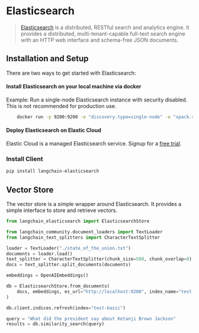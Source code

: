 # Elasticsearch

> [Elasticsearch](https://www.elastic.co/elasticsearch/) is a distributed, RESTful search and analytics engine.
> It provides a distributed, multi-tenant-capable full-text search engine with an HTTP web interface and schema-free
> JSON documents.

## Installation and Setup

There are two ways to get started with Elasticsearch:

#### Install Elasticsearch on your local machine via docker

Example: Run a single-node Elasticsearch instance with security disabled. This is not recommended for production use.

```bash
    docker run -p 9200:9200 -e "discovery.type=single-node" -e "xpack.security.enabled=false" -e "xpack.security.http.ssl.enabled=false" docker.elastic.co/elasticsearch/elasticsearch:8.9.0
```

#### Deploy Elasticsearch on Elastic Cloud

Elastic Cloud is a managed Elasticsearch service. Signup for a [free trial](https://cloud.elastic.co/registration?utm_source=langchain&utm_content=documentation).

### Install Client

```bash
pip install langchain-elasticsearch
```

## Vector Store

The vector store is a simple wrapper around Elasticsearch. It provides a simple interface to store and retrieve vectors.

```python
from langchain_elasticsearch import ElasticsearchStore

from langchain_community.document_loaders import TextLoader
from langchain_text_splitters import CharacterTextSplitter

loader = TextLoader("./state_of_the_union.txt")
documents = loader.load()
text_splitter = CharacterTextSplitter(chunk_size=500, chunk_overlap=0)
docs = text_splitter.split_documents(documents)

embeddings = OpenAIEmbeddings()

db = ElasticsearchStore.from_documents(
    docs, embeddings, es_url="http://localhost:9200", index_name="test-basic",
)

db.client.indices.refresh(index="test-basic")

query = "What did the president say about Ketanji Brown Jackson"
results = db.similarity_search(query)
```

